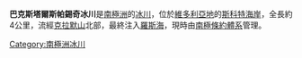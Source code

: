 {{Coord|75|2|S|162|36|E|source:GNIS|display=title}}

'''巴克斯塔爾斯帕錫奇冰川'''是[[南極洲|南極洲]]的[[冰川|冰川]]，位於[[維多利亞地|維多利亞地]]的[[斯科特海岸|斯科特海岸]]，全長約4公里，流經[[克拉默山|克拉默山]]北部，最終注入[[羅斯海|羅斯海]]，現時由[[南極條約體系|南極條約體系]]管理。

{{DEFAULTSORT:Backstairs Passage Glacier}}
[[Category:南極洲冰川|Category:南極洲冰川]]


{{ScottCoast-geo-stub}}